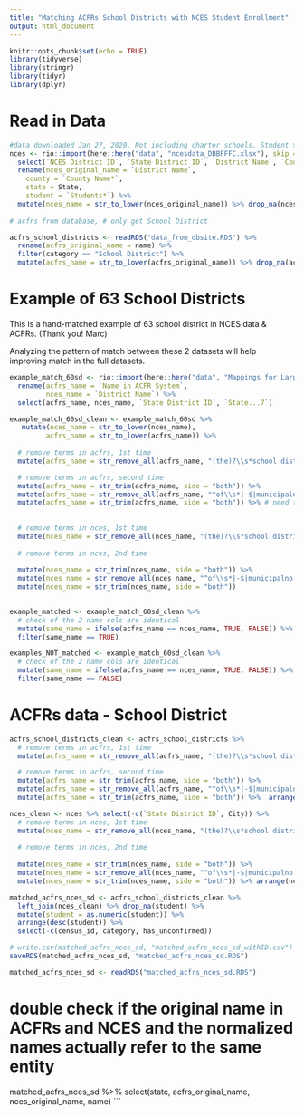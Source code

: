 ```yaml
---
title: "Matching ACFRs School Districts with NCES Student Enrollment"
output: html_document
---
```


```r
knitr::opts_chunk$set(echo = TRUE)
library(tidyverse)
library(stringr)
library(tidyr)
library(dplyr)
```

# Read in Data 


```r
#data downloaded Jan 27, 2020. Not including charter schools. Student > 1. 
nces <- rio::import(here::here("data", "ncesdata_DBBFFFC.xlsx"), skip = 14) %>% 
  select(`NCES District ID`, `State District ID`, `District Name`, `County Name*`, City, State, `Students*`) %>% 
  rename(nces_original_name = `District Name`,
    county = `County Name*`, 
    state = State, 
    student = `Students*`) %>% 
  mutate(nces_name = str_to_lower(nces_original_name)) %>% drop_na(nces_name)
  
# acfrs from database, # only get School District

acfrs_school_districts <- readRDS("data_from_dbsite.RDS") %>% 
  rename(acfrs_original_name = name) %>% 
  filter(category == "School District") %>% 
  mutate(acfrs_name = str_to_lower(acfrs_original_name)) %>% drop_na(acfrs_name) 


```

# Example of 63 School Districts

This is a hand-matched example of 63 school district in NCES data & ACFRs. (Thank you! Marc)

Analyzing the pattern of match between these 2 datasets will help improving match in the full datasets. 

```r
example_match_60sd <- rio::import(here::here("data", "Mappings for Largest School Districts (2).xlsx")) %>% 
  rename(acfrs_name = `Name in ACFR System`, 
         nces_name = `District Name`) %>% 
  select(acfrs_name, nces_name, `State District ID`, `State...7`) 

example_match_60sd_clean <- example_match_60sd %>% 
   mutate(nces_name = str_to_lower(nces_name),
         acfrs_name = str_to_lower(acfrs_name)) %>% 
  
  # remove terms in acfrs, 1st time
  mutate(acfrs_name = str_remove_all(acfrs_name, "(the)?\\s*school district\\s*(of)?|county|independent school district|district school board|\\s*board of education\\s* (of the)?|public schools|the school board of|board of education|public school system")) %>% 

  # remove terms in acfrs, second time
  mutate(acfrs_name = str_trim(acfrs_name, side = "both")) %>% 
  mutate(acfrs_name = str_remove_all(acfrs_name, "^of\\s*|-$|municipalno.*|\\.|'s|’s|[0-9]*$")) %>% 
  mutate(acfrs_name = str_trim(acfrs_name, side = "both")) %>% # need to repeat b/c after removing words, space remains
  
  
  # remove terms in nces, 1st time
  mutate(nces_name = str_remove_all(nces_name, "(the)?\\s*school district\\s*(of)?|independent school district|district( school board)?|board of education|isd|public schools|schools|(co)? pblc schs|county|(city )?sd")) %>% 
  
  # remove terms in nces, 2nd time
  
  mutate(nces_name = str_trim(nces_name, side = "both")) %>% 
  mutate(nces_name = str_remove_all(nces_name, "^of\\s*|-$|municipalno.*|\\.|'s|’s|[0-9]*$")) %>% 
  mutate(nces_name = str_trim(nces_name, side = "both")) 
  

example_matched <- example_match_60sd_clean %>% 
  # check of the 2 name cols are identical
  mutate(same_name = ifelse(acfrs_name == nces_name, TRUE, FALSE)) %>% 
  filter(same_name == TRUE)

examples_NOT_matched <- example_match_60sd_clean %>% 
  # check of the 2 name cols are identical
  mutate(same_name = ifelse(acfrs_name == nces_name, TRUE, FALSE)) %>% 
  filter(same_name == FALSE)

```


# ACFRs data - School District

```r
acfrs_school_districts_clean <- acfrs_school_districts %>% 
  # remove terms in acfrs, 1st time
  mutate(acfrs_name = str_remove_all(acfrs_name, "(the)?\\s*school district\\s*(of)?|county|independent school district|district school board|\\s*board of education\\s* (of the)?|public schools|the school board of|board of education|public school system")) %>% 

  # remove terms in acfrs, second time
  mutate(acfrs_name = str_trim(acfrs_name, side = "both")) %>% 
  mutate(acfrs_name = str_remove_all(acfrs_name, "^of\\s*|-$|municipalno.*|\\.|'s|’s|[0-9]*$")) %>% 
  mutate(acfrs_name = str_trim(acfrs_name, side = "both")) %>%  arrange(acfrs_name) %>% slice(-c(1:14)) %>% rename(name = acfrs_name)
```

```r
nces_clean <- nces %>% select(-c(`State District ID`, City)) %>% 
  # remove terms in nces, 1st time
  mutate(nces_name = str_remove_all(nces_name, "(the)?\\s*school district\\s*(of)?|independent school district|district( school board)?|board of education|isd|public schools|schools|(co)? pblc schs|county|(city )?sd")) %>% 
  
  # remove terms in nces, 2nd time
  
  mutate(nces_name = str_trim(nces_name, side = "both")) %>% 
  mutate(nces_name = str_remove_all(nces_name, "^of\\s*|-$|municipalno.*|\\.|'s|’s|[0-9]*$")) %>% 
  mutate(nces_name = str_trim(nces_name, side = "both")) %>% arrange(nces_name) %>% slice(-c(1:1)) %>% rename(name = nces_name)

```

```r
matched_acfrs_nces_sd <- acfrs_school_districts_clean %>% 
  left_join(nces_clean) %>% drop_na(student) %>%
  mutate(student = as.numeric(student)) %>% 
  arrange(desc(student)) %>% 
  select(-c(census_id, category, has_unconfirmed))

# write.csv(matched_acfrs_nces_sd, "matched_acfrs_nces_sd_withID.csv")
saveRDS(matched_acfrs_nces_sd, "matched_acfrs_nces_sd.RDS")

matched_acfrs_nces_sd <- readRDS("matched_acfrs_nces_sd.RDS")
```


# double check if the original name in ACFRs and NCES and the normalized names actually refer to the same entity
matched_acfrs_nces_sd %>% select(state, acfrs_original_name, nces_original_name, name)
```



